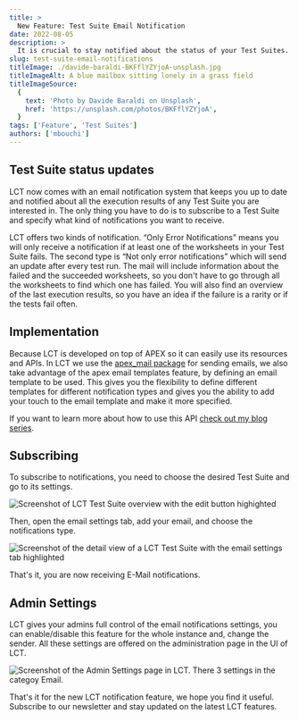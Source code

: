 ```yaml
---
title: >
  New Feature: Test Suite Email Notification
date: 2022-08-05
description: >
  It is crucial to stay notified about the status of your Test Suites. To make it easier to achieve this LCT is now able to send automatic status E-Mails.
slug: test-suite-email-notifications
titleImage: ./davide-baraldi-BKFflYZYjoA-unsplash.jpg
titleImageAlt: A blue mailbox sitting lonely in a grass field
titleImageSource:
  {
    text: 'Photo by Davide Baraldi on Unsplash',
    href: 'https://unsplash.com/photos/BKFflYZYjoA',
  }
tags: ['Feature', 'Test Suites']
authors: ['mbouchi']
---
```


## Test Suite status updates

LCT now comes with an email notification system that keeps you up to date and notified about all the execution results of any Test Suite you are interested in. The only thing you have to do is to subscribe to a Test Suite and specify what kind of notifications you want to receive.

LCT offers two kinds of notification. “Only Error Notifications” means you will only receive a notification if at least one of the worksheets in your Test Suite fails. The second type is “Not only error notifications” which will send an update after every test run. The mail will include information about the failed and the succeeded worksheets, so you don't have to go through all the worksheets to find which one has failed. You will also find an overview of the last execution results, so you have an idea if the failure is a rarity or if the tests fail often.

## Implementation

Because LCT is developed on top of APEX so it can easily use its resources and APIs. In LCT we use the [apex_mail package](https://docs.oracle.com/en/cloud/paas/autonomous-database/adbsa/apex-send-email.html) for sending emails, we also take advantage of the apex email templates feature, by defining an email template to be used. This gives you the flexibility to define different templates for different notification types and gives you the ability to add your touch to the email template and make it more specified.

If you want to learn more about how to use this API [check out my blog series](https://tm-apex.blogspot.com/search/label/mail).

## Subscribing

To subscribe to notifications, you need to choose the desired Test Suite and go to its settings.

<Image
  filename="lct-test-suite-edit.png"
  alt="Screenshot of LCT Test Suite overview with the edit button highighted"
/>

Then, open the email settings tab, add your email, and choose the notifications type.

<Image
  filename="lct-test-suite-email-settings.png"
  alt="Screenshot of the detail view of a LCT Test Suite with the email settings tab highlighted"
/>

That's it, you are now receiving E-Mail notifications.

## Admin Settings

LCT gives your admins full control of the email notifications settings, you can enable/disable this feature for the whole instance and, change the sender. All these settings are offered on the administration page in the UI of LCT.

<Image
  filename="lct-test-suite-admin-settings.png"
  alt="Screenshot of the Admin Settings page in LCT. There 3 settings in the categoy Email."
/>

That's it for the new LCT notification feature, we hope you find it useful. Subscribe to our newsletter and stay updated on the latest LCT features.
